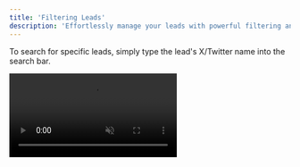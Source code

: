 ```yaml
---
title: 'Filtering Leads'
description: 'Effortlessly manage your leads with powerful filtering and search options.'
---
```


To search for specific leads, simply type the lead's X/Twitter name into the search bar.

<video autoplay="true" muted="true" loop playsinline className="w-full aspect-video" src="/videos/guides_crm_search.mp4" />

You can also leverage the filter function to narrow down your leads. Navigate to the top right corner of the CRM to see the filtering options.

<video autoplay="true" muted="true" loop playsinline className="w-full aspect-video" src="/videos/guides_crm_filter.mp4" />

Here's what each filter means:
<AccordionGroup>
  <Accordion title="Current Label">Selecting a label here will display only these labels. Other labels will be hidden.</Accordion>
  <Accordion title="Lists">If you've created a list, you can filter to only show leads that are members of specific lists. Choosing multiple lists will show leads that are in either list.</Accordion>
  <Accordion title="Value">Filter leads based on their assigned lead value. You can select leads whose value is above or below a certain value. Click the comparison criteria to change the type of filter.</Accordion>
  <Accordion title="Opportunity Score">Filter leads based on their opportunity score. You can select leads whose opportunity score is above or below a certain value. Click the comparison criteria to change the type of filter.</Accordion>
  <Accordion title="Contact Details">Filter leads based on available contact details such as name, email, or website. You can select multiple contact details, and it will show leads who have **all** selected contact details filled in.</Accordion>
  <Accordion title="Last Interaction">Choose from past 24 hours, past 7 days, or past 30 days to filter conversations based on the time of the last interaction.</Accordion>
  <Accordion title="Date Added">Choose from past 24 hours, past 7 days, or past 30 days to filter conversations based on when they were added to your CRM.</Accordion>
</AccordionGroup>